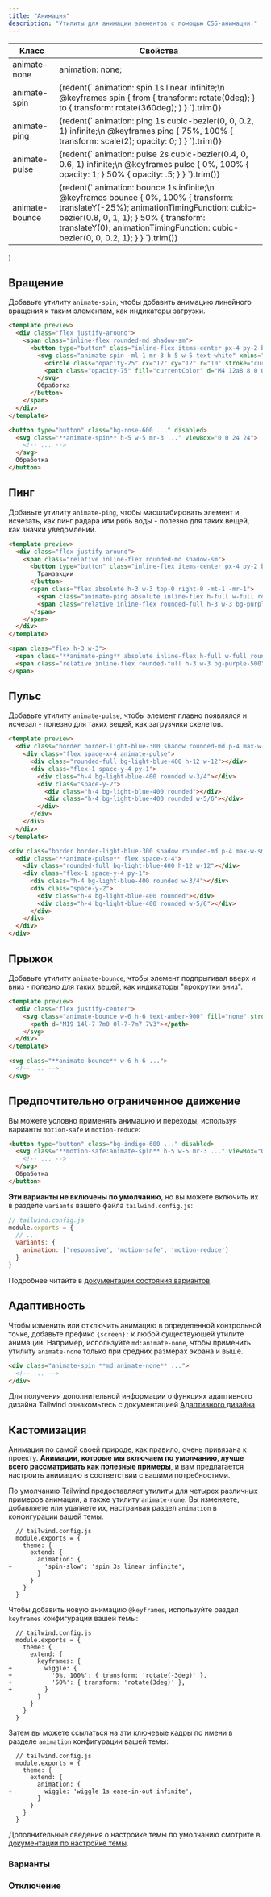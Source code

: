```yaml
---
title: "Анимация"
description: "Утилиты для анимации элементов с помощью CSS-анимации."
---
```



  <div className="overflow-y-auto scrollbar-w-2 scrollbar-track-gray-lighter scrollbar-thumb-rounded scrollbar-thumb-gray scrolling-touch lg:max-h-sm">
    <table className="w-full text-left border-collapse">
      <thead>
        <tr>
          <th className="z-20 sticky top-0 text-sm font-semibold text-gray-600 bg-white p-0">
            <div className="pb-2 border-b border-gray-200">Класс</div>
          </th>
          <th className="z-20 sticky top-0 text-sm font-semibold text-gray-600 bg-white p-0">
            <div className="pb-2 border-b border-gray-200">Свойства</div>
          </th>
        </tr>
      </thead>
      <tbody className="align-baseline">
        <tr>
          <td className="py-2 font-mono text-xs text-violet-600 whitespace-nowrap">
            animate-none
          </td>
          <td className="py-2 font-mono text-xs text-light-blue-600 whitespace-pre">
            animation: none;
          </td>
        </tr>
        <tr>
          <td className="py-2 font-mono text-xs text-violet-600 whitespace-nowrap border-t border-gray-200">
            animate-spin
          </td>
          <td className="py-2 font-mono text-xs text-light-blue-600 whitespace-pre border-t border-gray-200">
            {redent(`
              animation: spin 1s linear infinite;\n
              @keyframes spin {
                from {
                  transform: rotate(0deg);
                }
                to {
                  transform: rotate(360deg);
                }
              }
            `).trim()}
          </td>
        </tr>
        <tr>
          <td className="py-2 font-mono text-xs text-violet-600 whitespace-nowrap border-t border-gray-200">
            animate-ping
          </td>
          <td className="py-2 font-mono text-xs text-light-blue-600 whitespace-pre border-t border-gray-200">
            {redent(`
              animation: ping 1s cubic-bezier(0, 0, 0.2, 1) infinite;\n
              @keyframes ping {
                75%, 100% {
                  transform: scale(2);
                  opacity: 0;
                }
              }
            `).trim()}
          </td>
        </tr>
        <tr>
          <td className="py-2 font-mono text-xs text-violet-600 whitespace-nowrap border-t border-gray-200">
            animate-pulse
          </td>
          <td className="py-2 font-mono text-xs text-light-blue-600 whitespace-pre border-t border-gray-200">
            {redent(`
              animation: pulse 2s cubic-bezier(0.4, 0, 0.6, 1) infinite;\n
              @keyframes pulse {
                0%, 100% {
                  opacity: 1;
                }
                50% {
                  opacity: .5;
                }
              }
            `).trim()}
          </td>
        </tr>
        <tr>
          <td className="py-2 font-mono text-xs text-violet-600 whitespace-nowrap border-t border-gray-200">
            animate-bounce
          </td>
          <td className="py-2 font-mono text-xs text-light-blue-600 whitespace-pre border-t border-gray-200">
            {redent(`
              animation: bounce 1s infinite;\n
              @keyframes bounce {
                0%, 100% {
                  transform: translateY(-25%);
                  animationTimingFunction: cubic-bezier(0.8, 0, 1, 1);
                }
                50% {
                  transform: translateY(0);
                  animationTimingFunction: cubic-bezier(0, 0, 0.2, 1);
                }
              }
            `).trim()}
          </td>
        </tr>
      </tbody>
    </table>
  </div>
)

## Вращение

Добавьте утилиту `animate-spin`, чтобы добавить анимацию линейного вращения к таким элементам, как индикаторы загрузки.

```html rose
<template preview>
  <div class="flex justify-around">
    <span class="inline-flex rounded-md shadow-sm">
      <button type="button" class="inline-flex items-center px-4 py-2 border border-transparent text-base leading-6 font-medium rounded-md text-white bg-rose-600 hover:bg-rose-500 focus:border-rose-700 active:bg-rose-700 transition ease-in-out duration-150 cursor-not-allowed" disabled>
        <svg class="animate-spin -ml-1 mr-3 h-5 w-5 text-white" xmlns="http://www.w3.org/2000/svg" fill="none" viewBox="0 0 24 24">
          <circle class="opacity-25" cx="12" cy="12" r="10" stroke="currentColor" stroke-width="4"></circle>
          <path class="opacity-75" fill="currentColor" d="M4 12a8 8 0 018-8V0C5.373 0 0 5.373 0 12h4zm2 5.291A7.962 7.962 0 014 12H0c0 3.042 1.135 5.824 3 7.938l3-2.647z"></path>
        </svg>
        Обработка
      </button>
    </span>
  </div>
</template>

<button type="button" class="bg-rose-600 ..." disabled>
  <svg class="**animate-spin** h-5 w-5 mr-3 ..." viewBox="0 0 24 24">
    <!-- ... -->
  </svg>
  Обработка
</button>
```

## Пинг

Добавьте утилиту `animate-ping`, чтобы масштабировать элемент и исчезать, как пинг радара или рябь воды - полезно для таких вещей, как значки уведомлений.

```html purple
<template preview>
  <div class="flex justify-around">
    <span class="relative inline-flex rounded-md shadow-sm">
      <button type="button" class="inline-flex items-center px-4 py-2 border border-purple-400 text-base leading-6 font-medium rounded-md text-purple-800 bg-white hover:text-purple-700 focus:border-purple-300 transition ease-in-out duration-150">
        Транзакции
      </button>
      <span class="flex absolute h-3 w-3 top-0 right-0 -mt-1 -mr-1">
        <span class="animate-ping absolute inline-flex h-full w-full rounded-full bg-purple-400 opacity-75"></span>
        <span class="relative inline-flex rounded-full h-3 w-3 bg-purple-500"></span>
      </span>
    </span>
  </div>
</template>

<span class="flex h-3 w-3">
  <span class="**animate-ping** absolute inline-flex h-full w-full rounded-full bg-purple-400 opacity-75"></span>
  <span class="relative inline-flex rounded-full h-3 w-3 bg-purple-500"></span>
</span>
```

## Пульс

Добавьте утилиту `animate-pulse`, чтобы элемент плавно появлялся и исчезал - полезно для таких вещей, как загрузчики скелетов.

```html lightBlue
<template preview>
  <div class="border border-light-blue-300 shadow rounded-md p-4 max-w-sm w-full mx-auto">
    <div class="flex space-x-4 animate-pulse">
      <div class="rounded-full bg-light-blue-400 h-12 w-12"></div>
      <div class="flex-1 space-y-4 py-1">
        <div class="h-4 bg-light-blue-400 rounded w-3/4"></div>
        <div class="space-y-2">
          <div class="h-4 bg-light-blue-400 rounded"></div>
          <div class="h-4 bg-light-blue-400 rounded w-5/6"></div>
        </div>
      </div>
    </div>
  </div>
</template>

<div class="border border-light-blue-300 shadow rounded-md p-4 max-w-sm w-full mx-auto">
  <div class="**animate-pulse** flex space-x-4">
    <div class="rounded-full bg-light-blue-400 h-12 w-12"></div>
    <div class="flex-1 space-y-4 py-1">
      <div class="h-4 bg-light-blue-400 rounded w-3/4"></div>
      <div class="space-y-2">
        <div class="h-4 bg-light-blue-400 rounded"></div>
        <div class="h-4 bg-light-blue-400 rounded w-5/6"></div>
      </div>
    </div>
  </div>
</div>
```

## Прыжок

Добавьте утилиту `animate-bounce`, чтобы элемент подпрыгивал вверх и вниз - полезно для таких вещей, как индикаторы "прокрутки вниз".

```html amber
<template preview>
  <div class="flex justify-center">
    <svg class="animate-bounce w-6 h-6 text-amber-900" fill="none" stroke-linecap="round" stroke-linejoin="round" stroke-width="2" viewBox="0 0 24 24" stroke="currentColor">
      <path d="M19 14l-7 7m0 0l-7-7m7 7V3"></path>
    </svg>
  </div>
</template>

<svg class="**animate-bounce** w-6 h-6 ...">
  <!-- ... -->
</svg>
```

## Предпочтительно ограниченное движение

Вы можете условно применять анимацию и переходы, используя варианты `motion-safe` и `motion-reduce`:

```html
<button type="button" class="bg-indigo-600 ..." disabled>
  <svg class="**motion-safe:animate-spin** h-5 w-5 mr-3 ..." viewBox="0 0 24 24">
    <!-- ... -->
  </svg>
  Обработка
</button>
```

**Эти варианты не включены по умолчанию**, но вы можете включить их в разделе `variants` вашего файла `tailwind.config.js`:

```js
// tailwind.config.js
module.exports = {
  // ...
  variants: {
    animation: ['responsive', 'motion-safe', 'motion-reduce']
  }
}
```

Подробнее читайте в [документации состояния вариантов](/docs/hover-focus-and-other-states#motion-safe).

## Адаптивность

Чтобы изменить или отключить анимацию в определенной контрольной точке, добавьте префикс `{screen}:` к любой существующей утилите анимации. Например, используйте `md:animate-none`, чтобы применить утилиту `animate-none` только при средних размерах экрана и выше.

```html
<div class="animate-spin **md:animate-none** ...">
  <!-- ... -->
</div>
```

Для получения дополнительной информации о функциях адаптивного дизайна Tailwind ознакомьтесь с документацией [Адаптивного дизайна](/docs/responsive-design).

## Кастомизация

Анимация по самой своей природе, как правило, очень привязана к проекту. **Анимации, которые мы включаем по умолчанию, лучше всего рассматривать как полезные примеры**, и вам предлагается настроить анимацию в соответствии с вашими потребностями.

По умолчанию Tailwind предоставляет утилиты для четырех различных примеров анимации, а также утилиту `animate-none`. Вы изменяете, добавляете или удаляете их, настраивая раздел `animation` в конфигурации вашей темы.

```diff-js
  // tailwind.config.js
  module.exports = {
    theme: {
      extend: {
        animation: {
+         'spin-slow': 'spin 3s linear infinite',
        }
      }
    }
  }
```

Чтобы добавить новую анимацию `@keyframes`, используйте раздел `keyframes` конфигурации вашей темы:

```diff-js
  // tailwind.config.js
  module.exports = {
    theme: {
      extend: {
        keyframes: {
+         wiggle: {
+           '0%, 100%': { transform: 'rotate(-3deg)' },
+           '50%': { transform: 'rotate(3deg)' },
+         }
        }
      }
    }
  }
```

Затем вы можете ссылаться на эти ключевые кадры по имени в разделе `animation` конфигурации вашей темы:

```diff-js
  // tailwind.config.js
  module.exports = {
    theme: {
      extend: {
        animation: {
+         wiggle: 'wiggle 1s ease-in-out infinite',
        }
      }
    }
  }
```

Дополнительные сведения о настройке темы по умолчанию смотрите в [документации по настройке темы](/docs/theme#customizing-the-default-theme).

### Варианты

<Variants plugin="animation" />

### Отключение

<Disabling plugin="animation" />
